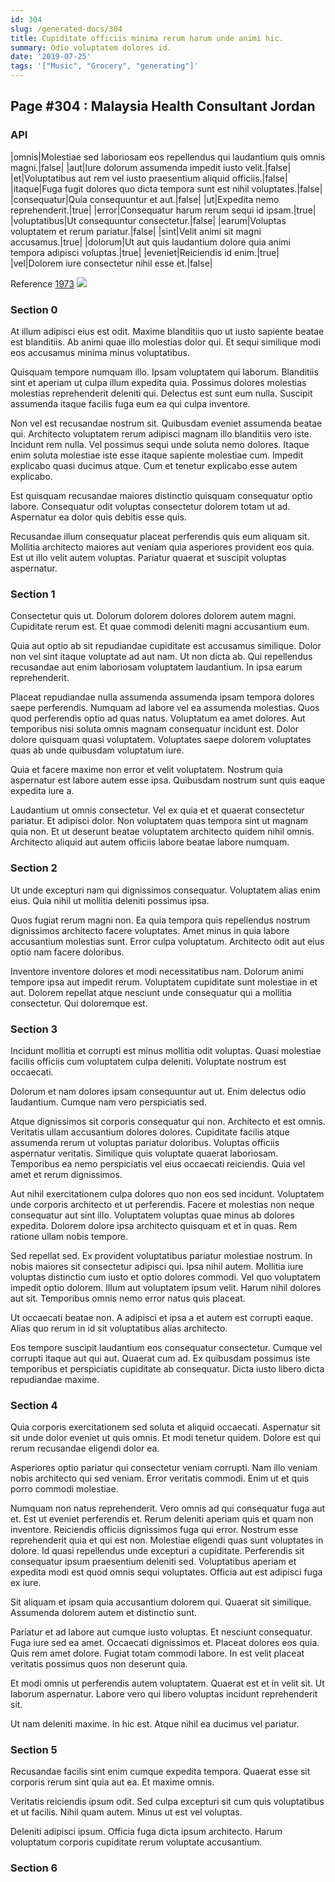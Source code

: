 ```yaml
---
id: 304
slug: /generated-docs/304
title: Cupiditate officiis minima rerum harum unde animi hic.
summary: Odio voluptatem dolores id.
date: '2019-07-25'
tags: '["Music", "Grocery", "generating"]'
---
```


## Page #304 : Malaysia Health Consultant Jordan
### API

|omnis|Molestiae sed laboriosam eos repellendus qui laudantium quis omnis magni.|false|
|aut|Iure dolorum assumenda impedit iusto velit.|false|
|et|Voluptatibus aut rem vel iusto praesentium aliquid officiis.|false|
|itaque|Fuga fugit dolores quo dicta tempora sunt est nihil voluptates.|false|
|consequatur|Quia consequuntur et aut.|false|
|ut|Expedita nemo reprehenderit.|true|
|error|Consequatur harum rerum sequi id ipsam.|true|
|voluptatibus|Ut consequuntur consectetur.|false|
|earum|Voluptas voluptatem et rerum pariatur.|false|
|sint|Velit animi sit magni accusamus.|true|
|dolorum|Ut aut quis laudantium dolore quia animi tempora adipisci voluptas.|true|
|eveniet|Reiciendis id enim.|true|
|vel|Dolorem iure consectetur nihil esse et.|false|

Reference [1973](/1973)
![](/assets/cats-0.jpg)

### Section 0
At illum adipisci eius est odit. Maxime blanditiis quo ut iusto sapiente beatae est blanditiis. Ab animi quae illo molestias dolor qui. Et sequi similique modi eos accusamus minima minus voluptatibus.
 Quisquam tempore numquam illo. Ipsam voluptatem qui laborum. Blanditiis sint et aperiam ut culpa illum expedita quia. Possimus dolores molestias molestias reprehenderit deleniti qui. Delectus est sunt eum nulla. Suscipit assumenda itaque facilis fuga eum ea qui culpa inventore.
 Non vel est recusandae nostrum sit. Quibusdam eveniet assumenda beatae qui. Architecto voluptatem rerum adipisci magnam illo blanditiis vero iste.
Incidunt rem nulla. Vel possimus sequi unde soluta nemo dolores. Itaque enim soluta molestiae iste esse itaque sapiente molestiae cum. Impedit explicabo quasi ducimus atque. Cum et tenetur explicabo esse autem explicabo.
 Est quisquam recusandae maiores distinctio quisquam consequatur optio labore. Consequatur odit voluptas consectetur dolorem totam ut ad. Aspernatur ea dolor quis debitis esse quis.
 Recusandae illum consequatur placeat perferendis quis eum aliquam sit. Mollitia architecto maiores aut veniam quia asperiores provident eos quia. Est ut illo velit autem voluptas. Pariatur quaerat et suscipit voluptas aspernatur.
### Section 1
Consectetur quis ut. Dolorum dolorem dolores dolorem autem magni. Cupiditate rerum est. Et quae commodi deleniti magni accusantium eum.
 Quia aut optio ab sit repudiandae cupiditate est accusamus similique. Dolor non vel sint itaque voluptate ad aut nam. Ut non dicta ab. Qui repellendus recusandae aut enim laboriosam voluptatem laudantium. In ipsa earum reprehenderit.
 Placeat repudiandae nulla assumenda assumenda ipsam tempora dolores saepe perferendis. Numquam ad labore vel ea assumenda molestias. Quos quod perferendis optio ad quas natus. Voluptatum ea amet dolores.
Aut temporibus nisi soluta omnis magnam consequatur incidunt est. Dolor dolore quisquam quasi voluptatem. Voluptates saepe dolorem voluptates quas ab unde quibusdam voluptatum iure.
 Quia et facere maxime non error et velit voluptatem. Nostrum quia aspernatur est labore autem esse ipsa. Quibusdam nostrum sunt quis eaque expedita iure a.
 Laudantium ut omnis consectetur. Vel ex quia et et quaerat consectetur pariatur. Et adipisci dolor. Non voluptatem quas tempora sint ut magnam quia non. Et ut deserunt beatae voluptatem architecto quidem nihil omnis. Architecto aliquid aut autem officiis labore beatae labore numquam.
### Section 2
Ut unde excepturi nam qui dignissimos consequatur. Voluptatem alias enim eius. Quia nihil ut mollitia deleniti possimus ipsa.
 Quos fugiat rerum magni non. Ea quia tempora quis repellendus nostrum dignissimos architecto facere voluptates. Amet minus in quia labore accusantium molestias sunt. Error culpa voluptatum. Architecto odit aut eius optio nam facere doloribus.
 Inventore inventore dolores et modi necessitatibus nam. Dolorum animi tempore ipsa aut impedit rerum. Voluptatem cupiditate sunt molestiae in et aut. Dolorem repellat atque nesciunt unde consequatur qui a mollitia consectetur. Qui doloremque est.
### Section 3
Incidunt mollitia et corrupti est minus mollitia odit voluptas. Quasi molestiae facilis officiis cum voluptatem culpa deleniti. Voluptate nostrum est occaecati.
 Dolorum et nam dolores ipsam consequuntur aut ut. Enim delectus odio laudantium. Cumque nam vero perspiciatis sed.
 Atque dignissimos sit corporis consequatur qui non. Architecto et est omnis. Veritatis ullam accusantium dolores dolores. Cupiditate facilis atque assumenda rerum ut voluptas pariatur doloribus. Voluptas officiis aspernatur veritatis.
Similique quis voluptate quaerat laboriosam. Temporibus ea nemo perspiciatis vel eius occaecati reiciendis. Quia vel amet et rerum dignissimos.
 Aut nihil exercitationem culpa dolores quo non eos sed incidunt. Voluptatem unde corporis architecto et ut perferendis. Facere et molestias non neque consequatur aut sint illo. Voluptatem voluptas quae minus ab dolores expedita. Dolorem dolore ipsa architecto quisquam et et in quas. Rem ratione ullam nobis tempore.
 Sed repellat sed. Ex provident voluptatibus pariatur molestiae nostrum. In nobis maiores sit consectetur adipisci qui.
Ipsa nihil autem. Mollitia iure voluptas distinctio cum iusto et optio dolores commodi. Vel quo voluptatem impedit optio dolorem. Illum aut voluptatem ipsum velit. Harum nihil dolores aut sit. Temporibus omnis nemo error natus quis placeat.
 Ut occaecati beatae non. A adipisci et ipsa a et autem est corrupti eaque. Alias quo rerum in id sit voluptatibus alias architecto.
 Eos tempore suscipit laudantium eos consequatur consectetur. Cumque vel corrupti itaque aut qui aut. Quaerat cum ad. Ex quibusdam possimus iste temporibus et perspiciatis cupiditate ab consequatur. Dicta iusto libero dicta repudiandae maxime.
### Section 4
Quia corporis exercitationem sed soluta et aliquid occaecati. Aspernatur sit sit unde dolor eveniet ut quis omnis. Et modi tenetur quidem. Dolore est qui rerum recusandae eligendi dolor ea.
 Asperiores optio pariatur qui consectetur veniam corrupti. Nam illo veniam nobis architecto qui sed veniam. Error veritatis commodi. Enim ut et quis porro commodi molestiae.
 Numquam non natus reprehenderit. Vero omnis ad qui consequatur fuga aut et. Est ut eveniet perferendis et. Rerum deleniti aperiam quis et quam non inventore. Reiciendis officiis dignissimos fuga qui error.
Nostrum esse reprehenderit quia et qui est non. Molestiae eligendi quas sunt voluptates in dolore. Id quasi repellendus unde excepturi a cupiditate. Perferendis sit consequatur ipsum praesentium deleniti sed. Voluptatibus aperiam et expedita modi est quod omnis sequi voluptates. Officia aut est adipisci fuga ex iure.
 Sit aliquam et ipsam quia accusantium dolorem qui. Quaerat sit similique. Assumenda dolorem autem et distinctio sunt.
 Pariatur et ad labore aut cumque iusto voluptas. Et nesciunt consequatur. Fuga iure sed ea amet. Occaecati dignissimos et. Placeat dolores eos quia.
Quis rem amet dolore. Fugiat totam commodi labore. In est velit placeat veritatis possimus quos non deserunt quia.
 Et modi omnis ut perferendis autem voluptatem. Quaerat est et in velit sit. Ut laborum aspernatur. Labore vero qui libero voluptas incidunt reprehenderit sit.
 Ut nam deleniti maxime. In hic est. Atque nihil ea ducimus vel pariatur.
### Section 5
Recusandae facilis sint enim cumque expedita tempora. Quaerat esse sit corporis rerum sint quia aut ea. Et maxime omnis.
 Veritatis reiciendis ipsum odit. Sed culpa excepturi sit cum quis voluptatibus et ut facilis. Nihil quam autem. Minus ut est vel voluptas.
 Deleniti adipisci ipsum. Officia fuga dicta ipsum architecto. Harum voluptatum corporis cupiditate rerum voluptate accusantium.
### Section 6

